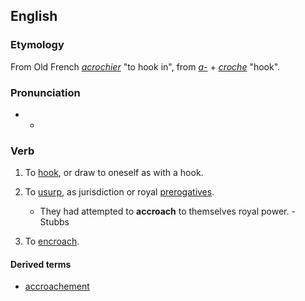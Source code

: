 ==English==

===Etymology===
From Old French ''[[acrochier]]'' "to hook in", from ''[[a-]]'' + ''[[croche]]'' "hook".

===Pronunciation===
* {{a|RP}}
** {{IPA|/əˈkrəʊtʃ/}}

===Verb===
{{en-verb|accroach|es}}

# {{transitive}} To [[hook]], or draw to oneself as with a hook.
# {{transitive}} To [[usurp]], as jurisdiction or royal [[prerogatives]].
#* They had attempted to '''accroach''' to themselves royal power. - Stubbs
# {{intransitive}} To [[encroach]].

====Derived terms====
* [[accroachement]]